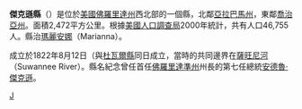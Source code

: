 {{Unreferenced|time=2019-01-31T12:17:43+00:00}}
{{Otheruses|傑克遜縣|subject=美國佛羅里達州的一個縣|other=同名的縣}}
<!--[[File:Map_of_Florida_highlighting_Jackson_County.svg|right]]-->
{{Infobox U.S. County |
 county  = 傑克遜縣|
 state = 佛羅里達州 |
 en county  = Jackson County|
 en state = Florida |
 seal = |
 map = Map of Florida highlighting Jackson County.svg |
 founded = [[August_12|12 August]] [[1822|1822]]|
 seat = [[玛丽安娜_(佛罗里达州)|瑪麗安娜]] | 
 area = 2,472 [[square_kilometre|km²]] (955 [[square_mile|mi²]]) |
 area water = 101 km² (39 mi²) |
 area percentage = 4.08% |
 census yr = 2000|
 pop = 46,755 |
 density = 20|
 web = www.jacksoncountyfl.com|
|}}
'''傑克遜縣'''（{{lang-en|Jackson County}}）是位於[[美國|美國]][[佛羅里達州|佛羅里達州]]西北部的一個縣，北鄰[[亞拉巴馬州|亞拉巴馬州]]，東鄰[[喬治亞州|喬治亞州]]。面積2,472平方公里。根據[[美國人口調查局|美國人口調查局]]2000年統計，共有人口46,755人。縣治[[玛丽安娜_(佛罗里达州)|瑪麗安娜]]（Marianna）。

成立於1822年8月12日（與[[杜瓦爾縣_(佛羅里達州)|杜瓦爾縣]]同日成立，當時的共同邊界在[[薩旺尼河|薩旺尼河]]（Suwannee River）。縣名紀念曾任首任[[佛羅里達準州|佛羅里達準州]]州長的第七任總統[[安德魯·傑克遜|安德魯·傑克遜]]。

{{傑克遜縣 (佛羅里達州)}}
{{Florida}}
{{Florida-stub}}

[[Category:佛羅里達州行政區劃|J]]